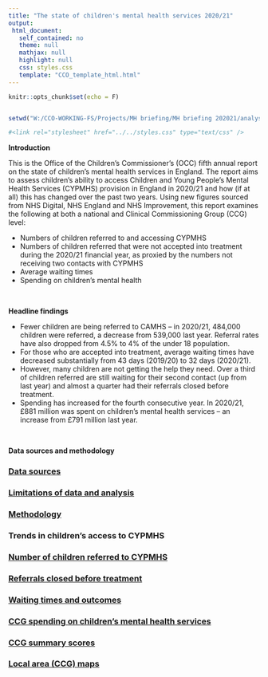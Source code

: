 ```yaml
---
title: "The state of children's mental health services 2020/21"
output: 
 html_document: 
   self_contained: no
   theme: null
   mathjax: null
   highlight: null
   css: styles.css
   template: "CCO_template_html.html"
---
```


```r
knitr::opts_chunk$set(echo = F)


setwd("W:/CCO-WORKING-FS/Projects/MH briefing/MH briefing 202021/analysis/")
```

<link rel="stylesheet" href="../../styles.css" type="text/css" />


```r

#<link rel="stylesheet" href="../../styles.css" type="text/css" />

```
**Introduction**

This is the Office of the Children’s Commissioner’s (OCC) fifth annual report on the state of children’s
mental health services in England. The report aims to assess children’s ability to access Children and
Young People’s Mental Health Services (CYPMHS) provision in England in 2020/21 and how (if at all) this
has changed over the past two years. Using new figures sourced from NHS Digital, NHS England and
NHS Improvement, this report examines the following at both a national and Clinical Commissioning
Group (CCG) level:

* Numbers of children referred to and accessing CYPMHS
* Numbers of children referred that were not accepted into treatment during the 2020/21 financial year, as proxied by the numbers not receiving two contacts with CYPMHS
* Average waiting times
* Spending on children’s mental health

</br>

**Headline findings**

* Fewer children are being referred to CAMHS – in 2020/21, 484,000 children were referred, a decrease from 539,000 last year. Referral rates have also dropped from 4.5% to 4% of the under 18 population.
* For those who are accepted into treatment, average waiting times have decreased substantially from 43 days (2019/20) to 32 days (2020/21). 
* However, many children are not getting the help they need. Over a third of children referred are still waiting for their second contact (up from last year) and almost a quarter had their referrals closed before treatment.
* Spending has increased for the fourth consecutive year. In 2020/21, £881 million was spent on children’s mental health services – an increase from £791 million last year.

</br>

**Data sources and methodology**

<div class="topic_navList">
<a class="meta_navList_link" href="data sources/pages/data_sources.html">
<h3 class="list_header">Data sources</h3></a>
</div>

<div class="topic_navList">
<a class="meta_navList_link" href="limitations/pages/limitations.html">
<h3 class="list_header">Limitations of data and analysis</h3></a>
</div>

<div class="topic_navList">
<a class="meta_navList_link" href="Methodology/pages/methodology.html">
<h3 class="list_header">Methodology</h3></a>
</div>

### **Trends in children's access to CYPMHS**

<div class="topic_navList">
<a class="meta_navList_link" href="children referred/pages/children-referred.html">
<h3 class="list_header">Number of children referred to CYPMHS</h3></a>
</div>

<div class="topic_navList">
<a class="meta_navList_link" href="referrals closed/pages/referrals-closed.html">
<h3 class="list_header">Referrals closed before treatment</h3></a>
</div>

<div class="topic_navList">
<a class="meta_navList_link" href="waiting times/pages/waiting-times.html">
<h3 class="list_header">Waiting times and outcomes</h3></a>
</div>

<div class="topic_navList">
<a class="meta_navList_link" href="spend/pages/spend.html">
<h3 class="list_header">CCG spending on children's mental health services</h3></a>
</div>

<div class="topic_navList">
<a class="meta_navList_link" href="summary scores/pages/summary-scores.html">
<h3 class="list_header">CCG summary scores</h3></a>
</div>

<div class="topic_navList">
<a class="meta_navList_link" href="ccg maps/pages/ccg-maps.html">
<h3 class="list_header">Local area (CCG) maps</h3></a>
</div>



